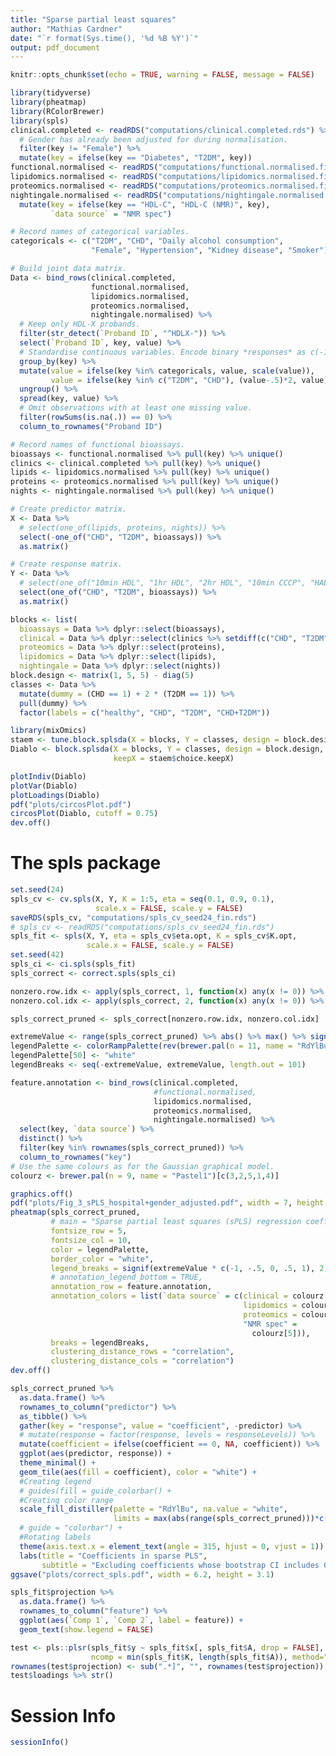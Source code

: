 ```yaml
---
title: "Sparse partial least squares"
author: "Mathias Cardner"
date: "`r format(Sys.time(), '%d %B %Y')`"
output: pdf_document
---
```


```r
knitr::opts_chunk$set(echo = TRUE, warning = FALSE, message = FALSE)
```

```r
library(tidyverse)
library(pheatmap)
library(RColorBrewer)
library(spls)
clinical.completed <- readRDS("computations/clinical.completed.rds") %>%
  # Gender has already been adjusted for during normalisation.
  filter(key != "Female") %>%
  mutate(key = ifelse(key == "Diabetes", "T2DM", key))
functional.normalised <- readRDS("computations/functional.normalised.fin.rds")
lipidomics.normalised <- readRDS("computations/lipidomics.normalised.fin.rds")
proteomics.normalised <- readRDS("computations/proteomics.normalised.fin.rds")
nightingale.normalised <- readRDS("computations/nightingale.normalised.fin.rds") %>%
  mutate(key = ifelse(key == "HDL-C", "HDL-C (NMR)", key),
         `data source` = "NMR spec")
```

```r
# Record names of categorical variables.
categoricals <- c("T2DM", "CHD", "Daily alcohol consumption",
                  "Female", "Hypertension", "Kidney disease", "Smoker")

# Build joint data matrix.
Data <- bind_rows(clinical.completed,
                  functional.normalised,
                  lipidomics.normalised,
                  proteomics.normalised,
                  nightingale.normalised) %>%
  # Keep only HDL-X probands.
  filter(str_detect(`Proband ID`, "^HDLX-")) %>%
  select(`Proband ID`, key, value) %>%
  # Standardise continuous variables. Encode binary *responses* as c(-1, 1).
  group_by(key) %>%
  mutate(value = ifelse(key %in% categoricals, value, scale(value)),
         value = ifelse(key %in% c("T2DM", "CHD"), (value-.5)*2, value)) %>%
  ungroup() %>%
  spread(key, value) %>%
  # Omit observations with at least one missing value.
  filter(rowSums(is.na(.)) == 0) %>%
  column_to_rownames("Proband ID")

# Record names of functional bioassays.
bioassays <- functional.normalised %>% pull(key) %>% unique()
clinics <- clinical.completed %>% pull(key) %>% unique()
lipids <- lipidomics.normalised %>% pull(key) %>% unique()
proteins <- proteomics.normalised %>% pull(key) %>% unique()
nights <- nightingale.normalised %>% pull(key) %>% unique()

# Create predictor matrix.
X <- Data %>%
  # select(one_of(lipids, proteins, nights)) %>%
  select(-one_of("CHD", "T2DM", bioassays)) %>%
  as.matrix()

# Create response matrix.
Y <- Data %>%
  # select(one_of("10min HDL", "1hr HDL", "2hr HDL", "10min CCCP", "HAEC CDDElisa")) %>%
  select(one_of("CHD", "T2DM", bioassays)) %>%
  as.matrix()
```

<!-- # DIABLO -->

```r
blocks <- list(
  bioassays = Data %>% dplyr::select(bioassays),
  clinical = Data %>% dplyr::select(clinics %>% setdiff(c("CHD", "T2DM"))),
  proteomics = Data %>% dplyr::select(proteins),
  lipidomics = Data %>% dplyr::select(lipids),
  nightingale = Data %>% dplyr::select(nights))
block.design <- matrix(1, 5, 5) - diag(5)
classes <- Data %>%
  mutate(dummy = (CHD == 1) + 2 * (T2DM == 1)) %>%
  pull(dummy) %>%
  factor(labels = c("healthy", "CHD", "T2DM", "CHD+T2DM"))

library(mixOmics)
staem <- tune.block.splsda(X = blocks, Y = classes, design = block.design)
Diablo <- block.splsda(X = blocks, Y = classes, design = block.design,
                       keepX = staem$choice.keepX)

plotIndiv(Diablo)
plotVar(Diablo)
plotLoadings(Diablo)
pdf("plots/circosPlot.pdf")
circosPlot(Diablo, cutoff = 0.75)
dev.off()
```

# The spls package

```r
set.seed(24)
spls_cv <- cv.spls(X, Y, K = 1:5, eta = seq(0.1, 0.9, 0.1),
                   scale.x = FALSE, scale.y = FALSE)
saveRDS(spls_cv, "computations/spls_cv_seed24_fin.rds")
# spls_cv <- readRDS("computations/spls_cv_seed24_fin.rds")
spls_fit <- spls(X, Y, eta = spls_cv$eta.opt, K = spls_cv$K.opt,
                 scale.x = FALSE, scale.y = FALSE)
set.seed(42)
spls_ci <- ci.spls(spls_fit)
spls_correct <- correct.spls(spls_ci)

nonzero.row.idx <- apply(spls_correct, 1, function(x) any(x != 0)) %>% which()
nonzero.col.idx <- apply(spls_correct, 2, function(x) any(x != 0)) %>% which()

spls_correct_pruned <- spls_correct[nonzero.row.idx, nonzero.col.idx]

extremeValue <- range(spls_correct_pruned) %>% abs() %>% max() %>% signif(2)
legendPalette <- colorRampPalette(rev(brewer.pal(n = 11, name = "RdYlBu")))(100)
legendPalette[50] <- "white"
legendBreaks <- seq(-extremeValue, extremeValue, length.out = 101)

feature.annotation <- bind_rows(clinical.completed,
                                #functional.normalised,
                                lipidomics.normalised,
                                proteomics.normalised,
                                nightingale.normalised) %>%
  select(key, `data source`) %>%
  distinct() %>%
  filter(key %in% rownames(spls_correct_pruned)) %>%
  column_to_rownames("key")
# Use the same colours as for the Gaussian graphical model.
colourz <- brewer.pal(n = 9, name = "Pastel1")[c(3,2,5,1,4)]
```

```r
graphics.off()
pdf("plots/Fig_3_sPLS_hospital+gender_adjusted.pdf", width = 7, height = 7)
pheatmap(spls_correct_pruned,
         # main = "Sparse partial least squares (sPLS) regression coefficients",
         fontsize_row = 5,
         fontsize_col = 10,
         color = legendPalette,
         border_color = "white",
         legend_breaks = signif(extremeValue * c(-1, -.5, 0, .5, 1), 2),
         # annotation_legend_bottom = TRUE,
         annotation_row = feature.annotation,
         annotation_colors = list(`data source` = c(clinical = colourz[1],
                                                    lipidomics = colourz[3],
                                                    proteomics = colourz[4],
                                                    "NMR spec" =
                                                      colourz[5])),
         breaks = legendBreaks,
         clustering_distance_rows = "correlation",
         clustering_distance_cols = "correlation")
dev.off()
```

```r
spls_correct_pruned %>%
  as.data.frame() %>%
  rownames_to_column("predictor") %>%
  as_tibble() %>%
  gather(key = "response", value = "coefficient", -predictor) %>%
  # mutate(response = factor(response, levels = responseLevels)) %>%
  mutate(coefficient = ifelse(coefficient == 0, NA, coefficient)) %>%
  ggplot(aes(predictor, response)) +
  theme_minimal() +
  geom_tile(aes(fill = coefficient), color = "white") +
  #Creating legend
  # guides(fill = guide_colorbar() +
  #Creating color range
  scale_fill_distiller(palette = "RdYlBu", na.value = "white",
                       limits = max(abs(range(spls_correct_pruned)))*c(-1, 1)) +
  # guide = "colorbar") +
  #Rotating labels
  theme(axis.text.x = element_text(angle = 315, hjust = 0, vjust = 1)) +
  labs(title = "Coefficients in sparse PLS",
       subtitle = "Excluding coefficients whose bootstrap CI includes 0")
ggsave("plots/correct_spls.pdf", width = 6.2, height = 3.1)
```

```r
spls_fit$projection %>%
  as.data.frame() %>%
  rownames_to_column("feature") %>%
  ggplot(aes(`Comp 1`, `Comp 2`, label = feature)) +
  geom_text(show.legend = FALSE)

test <- pls::plsr(spls_fit$y ~ spls_fit$x[, spls_fit$A, drop = FALSE], scale=F,
                  ncomp = min(spls_fit$K, length(spls_fit$A)), method="simpls")
rownames(test$projection) <- sub(".*]", "", rownames(test$projection))
test$loadings %>% str()
```

# Session Info

```r
sessionInfo()
```
